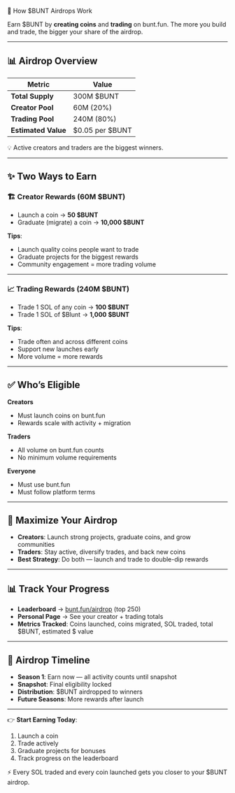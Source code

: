 🎁 How $BUNT Airdrops Work  

Earn $BUNT by **creating coins** and **trading** on bunt.fun. The more you build and trade, the bigger your share of the airdrop.  

---

## 📊 Airdrop Overview  

| Metric              | Value             |
| ------------------- | ----------------- |
| **Total Supply**    | 300M $BUNT        |
| **Creator Pool**    | 60M (20%)         |
| **Trading Pool**    | 240M (80%)        |
| **Estimated Value** | \$0.05 per $BUNT   |

💡 Active creators and traders are the biggest winners.  

---

## ✨ Two Ways to Earn  

### 🏗️ Creator Rewards (60M $BUNT)  
- Launch a coin → **50 $BUNT**  
- Graduate (migrate) a coin → **10,000 $BUNT**  

**Tips**:  
- Launch quality coins people want to trade  
- Graduate projects for the biggest rewards  
- Community engagement = more trading volume  

---

### 📈 Trading Rewards (240M $BUNT)  
- Trade 1 SOL of any coin → **100 $BUNT**  
- Trade 1 SOL of \$Blunt → **1,000 $BUNT**  

**Tips**:  
- Trade often and across different coins  
- Support new launches early  
- More volume = more rewards  

---

## ✅ Who’s Eligible  

**Creators**  
- Must launch coins on bunt.fun  
- Rewards scale with activity + migration  

**Traders**  
- All volume on bunt.fun counts  
- No minimum volume requirements  

**Everyone**  
- Must use bunt.fun  
- Must follow platform terms  

---

## 🚀 Maximize Your Airdrop  

- **Creators**: Launch strong projects, graduate coins, and grow communities  
- **Traders**: Stay active, diversify trades, and back new coins  
- **Best Strategy**: Do both — launch and trade to double-dip rewards  

---

## 📊 Track Your Progress  

- **Leaderboard** → [bunt.fun/airdrop](https://bunt.fun/airdrop) (top 250)  
- **Personal Page** → See your creator + trading totals  
- **Metrics Tracked**: Coins launched, coins migrated, SOL traded, total \$BUNT, estimated \$ value  

---

## 📅 Airdrop Timeline  

- **Season 1**: Earn now — all activity counts until snapshot  
- **Snapshot**: Final eligibility locked  
- **Distribution**: $BUNT airdropped to winners  
- **Future Seasons**: More rewards after launch  

---

👉 **Start Earning Today**:  
1. Launch a coin  
2. Trade actively  
3. Graduate projects for bonuses  
4. Track progress on the leaderboard  

⚡ Every SOL traded and every coin launched gets you closer to your $BUNT airdrop.  